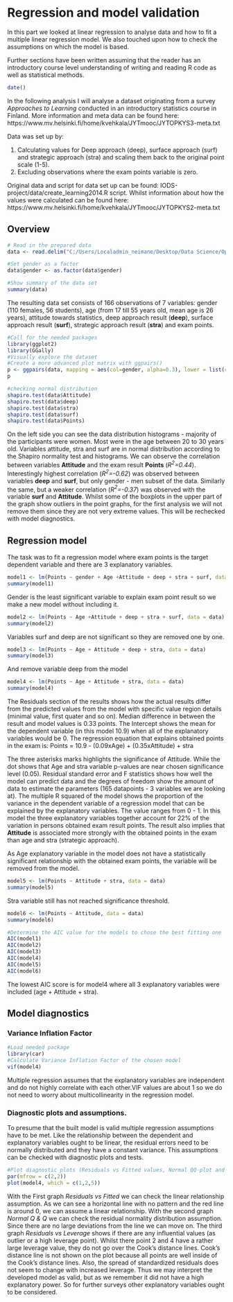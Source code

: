 # Regression and model validation 
In this part we looked at linear regression to analyse data and how to fit a multiple linear regression model. We also touched upon how to check the assumptions on which the model is based.

Further sections have been written assuming that the reader has an introductory course level understanding of writing and reading R code as well as statistical methods.

```r
date()
```
In the following analysis I will analyse a dataset originating from a survey *Approaches to Learning* conducted in an introductory statistics course in Finland. More information and meta data can be found here: https://www.mv.helsinki.fi/home/kvehkala/JYTmooc/JYTOPKYS3-meta.txt

Data was set up by:

1. Calculating values for Deep approach (deep), surface approach (surf) and strategic approach (stra) and scaling them back to the original point scale (1-5).
2. Excluding observations where the exam points variable is zero.

Original data and script for data set up can be found: IODS-project/data/create_learning2014.R script.
Whilst information about how the values were calculated can be found here: https://www.mv.helsinki.fi/home/kvehkala/JYTmooc/JYTOPKYS2-meta.txt

## Overview

```r
# Read in the prepared data
data <- read.delim("C:/Users/Localadmin_neimane/Desktop/Data Science/OpenDataScience/IODS-project/data/learning2014.txt")

#Set gender as a factor
data$gender <- as.factor(data$gender) 

#Show summary of the data set
summary(data) 
```
The resulting data set consists of 166 observations of 7 variables: gender (110 females, 56 students), age (from 17 till 55 years old, mean age is 26 years), attitude towards statistics, deep approach result (**deep**), surface approach result (**surf**), strategic approach result (**stra**) and exam points.
```r
#Call for the needed packages
library(ggplot2)
library(GGally)
#Visually explore the dataset
#Create a more advanced plot matrix with ggpairs()
p <- ggpairs(data, mapping = aes(col=gender, alpha=0.3), lower = list(combo = wrap("facethist", bins = 10)))
p

#checking normal distribution
shapiro.test(data$Attitude)
shapiro.test(data$deep)
shapiro.test(data$stra)
shapiro.test(data$surf)
shapiro.test(data$Points)
```

On the left side you can see the data distribution histograms - majority of the participants were women. Most were in the age between 20 to 30 years old. Variables attitude, stra and surf are in normal distribution according to the Shapiro normality test and histograms. 
We can observe the correlation between variables **Attitude** and the exam result **Points** (*R$^{2}$=0.44*). Interestingly highest correlation (*R$^{2}$=-0.62*) was observed between variables **deep** and **surf**, but only gender - men subset of the data. Similarly the same, but a weaker correlation (*R$^{2}$=-0.37*) was observed with the variable **surf** and **Attitude**. 
Whilst some of the boxplots in the upper part of the graph show outliers in the point graphs, for the first analysis we will not remove them since they are not very extreme values. This will be rechecked with model diagnostics.  

## Regression model
The task was to fit a regression model where exam points is the target dependent variable and there are 3 explanatory variables. 

```r
model1 <- lm(Points ~ gender + Age +Attitude + deep + stra + surf, data = data)
summary(model1)
```
Gender is the least significant variable to explain exam point result so we make a new model without including it. 

```r
model2 <- lm(Points ~ Age +Attitude + deep + stra + surf, data = data)
summary(model2)
```

Variables surf and deep are not significant so they are removed one by one. 
```r
model3 <- lm(Points ~ Age + Attitude + deep + stra, data = data)
summary(model3)
```
And remove variable deep from the model
```r
model4 <- lm(Points ~ Age + Attitude + stra, data = data)
summary(model4)
```
The Residuals section of the results shows how the actual results differ from the predicted values from the model with specific value region details (minimal value, first quater and so on). Median difference in between the result and model values is 0.33 points. 
The Intercept shows the mean for the dependent variable (in this model 10.9) when all of the explanatory variables would be 0.
The regression equation that explains obtained points in the exam is: 
Points = 10.9 - (0.09xAge) + (0.35xAttitude) + stra

The three asterisks marks highlights the significance of Attitude. While the dot shows that Age and stra variable p-values are near chosen significance level (0.05).
Residual standard error and F statistics shows how well the model can predict data and the degrees of freedom show the amount of data to estimate the parameters (165 datapoints - 3 variables we are looking at).
The multiple R squared of the model shows the proportion of the variance in the dependent variable of a regression model that can be explained by the explanatory variables. The value ranges from 0 - 1. In this model the three explanatory variables together account for 22% of the variation in persons obtained exam result points. The result also implies that **Attitude** is  associated more strongly with the obtained points in the exam than age and stra (strategic approach). 

As Age explanatory variable in the model does not have a statistically significant relationship with the obtained exam points, the variable will be removed from the model. 

```r
model5 <- lm(Points ~ Attitude + stra, data = data)
summary(model5)
```
Stra variable still has not reached significance threshold. 
```r
model6 <- lm(Points ~ Attitude, data = data)
summary(model6)
```
```r
#Determine the AIC value for the models to chose the best fitting one
AIC(model1)
AIC(model2)
AIC(model3)
AIC(model4)
AIC(model5)
AIC(model6)
```
The lowest AIC score is for model4 where all 3 explanatory variables were included (age + Attitude + stra). 

## Model diagnostics
### Variance Inflation Factor
```r
#Load needed package 
library(car)
#Calculate Variance Inflation Factor of the chosen model
vif(model4)
```
Multiple regression assumes that the explanatory variables are independent and do not highly correlate with each other.VIF values are about 1 so we do not need to worry about multicollinearity in the regression model. 


### Diagnostic plots and assumptions. 
To presume that the built model is valid multiple regression assumptions have to be met. Like the relationship between the dependent and explanatory variables ought to be linear, the residual errors need to be normally distributed and they have a constant variance. This assumptions can be checked with diagnostic plots and tests.

```r
#Plot diagnostic plots (Residuals vs Fitted values, Normal QQ-plot and Residuals vs Leverage) for the chosen model4.
par(mfrow = c(2,2))
plot(model4, which = c(1,2,5))
```


With the First graph *Residuals vs Fitted* we can check the linear relationship assumption. As we can see a horizontal line with no pattern and the red line is around 0, we can assume a linear relationship. With the second graph *Normal Q & Q* we can check the residual normality distribution assumption. Since there are no large deviations from the line we can move on. The third graph *Residuals vs Leverage* shows if there are any influential values (as outlier or a high leverage point). Whilst there point 2 and 4 have a rather large leverage value, they do not go over the Cook's distance lines. Cook’s distance line is not shown on the plot because all points are well inside of the Cook’s distance lines. Also, the spread of standardized residuals does not seem to change with increased leverage. Thus we may interpret the developed model as valid, but as we remember it did not have a high explanatory power. So for further surveys other explanatory variables ought to be considered. 

